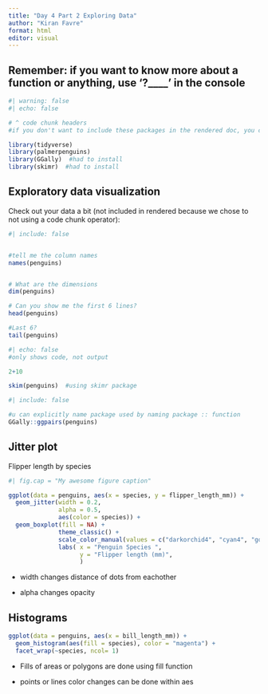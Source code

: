 ```yaml
---
title: "Day 4 Part 2 Exploring Data"
author: "Kiran Favre"
format: html
editor: visual
---
```


## Remember: if you want to know more about a function or anything, use '?\_\_\_\_' in the console

```r
#| warning: false
#| echo: false

# ^ code chunk headers 
#if you don't want to include these packages in the rendered doc, you can adjust by using code chunk options

library(tidyverse)
library(palmerpenguins)
library(GGally)  #had to install
library(skimr)  #had to install

```

## Exploratory data visualization

Check out your data a bit (not included in rendered because we chose to not using a code chunk operator):

```r
#| include: false


#tell me the column names 
names(penguins)


# What are the dimensions
dim(penguins)

# Can you show me the first 6 lines?
head(penguins)

#Last 6?
tail(penguins)
```

```r

#| echo: false
#only shows code, not output

2+10

```

```r
skim(penguins)  #using skimr package
```

```r
#| include: false

#u can explicitly name package used by naming package :: function
GGally::ggpairs(penguins)
```

## Jitter plot

Flipper length by species

```r
#| fig.cap = "My awesome figure caption"

ggplot(data = penguins, aes(x = species, y = flipper_length_mm)) + 
  geom_jitter(width = 0.2,
              alpha = 0.5,
              aes(color = species)) +
  geom_boxplot(fill = NA) +
              theme_classic() +
              scale_color_manual(values = c("darkorchid4", "cyan4", "goldenrod")) +
              labs( x = "Penguin Species ",
                    y = "Flipper length (mm)",
                    )
```

-   width changes distance of dots from eachother

-   alpha changes opacity

## Histograms

```r
ggplot(data = penguins, aes(x = bill_length_mm)) +
  geom_histogram(aes(fill = species), color = "magenta") +
  facet_wrap(~species, ncol= 1)
```

-   Fills of areas or polygons are done using fill function

-   points or lines color changes can be done within aes
